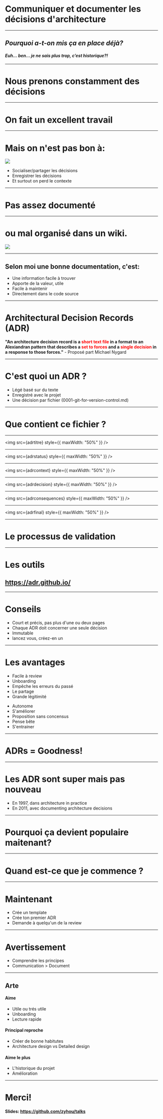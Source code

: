 


# Communiquer et documenter les décisions d'architecture

---

## _Pourquoi a-t-on mis ça en place déjà?_

#### _Euh… ben… je ne sais plus trop, c’est historique?!_

---

# Nous prenons constamment des décisions

---

# On fait un excellent travail

---

# Mais on n'est pas bon à:

<div style={{ display: "flex", alignItems: "center" }}>
    <img src={onestpasbon} />
    <ul>
        <Appear>
            <li>Socialiser/partager les décisions</li>
            <li>Enregistrer les décisions</li>
            <li>Et surtout on perd le contexte</li>
        </Appear>
    </ul>
</div>

---

# Pas assez documenté

---

# ou mal organisé dans un wiki.

<img src={uptodatedoc} />

---

## Selon moi une bonne documentation, c'est:

<ul>
    <li>Une information facile à trouver</li>
    <li>Apporte de la valeur, utile</li>
    <li>Facile à maintenir</li>
    <li>Directement dans le code source</li>
</ul>

---

# Architectural Decision Records (ADR)

__"An architecture decision record is a <span style="color: red">short text file</span> in a format to an Alexiandran pattern that describes a <span style="color: red">set to forces</span> and a <span style="color: red">single decision</span> in a response to those forces."__ - Proposé part Michael Nygard

---

# C'est quoi un ADR ?

<ul>
    <li>Légé basé sur du texte</li>
    <li>Enregistré avec le projet</li>
    <li>Une décision par fichier (0001-git-for-version-control.md)</li>
</ul>

---

# Que contient ce fichier ?

---

<img src={adrtitre} style={{ maxWidth: "50%" }} />

---

<img src={adrstatus} style={{ maxWidth: "50%" }} />

---

<img src={adrcontext} style={{ maxWidth: "50%" }} />

---

<img src={adrdecision} style={{ maxWidth: "50%" }} />

---

<img src={adrconsequences} style={{ maxWidth: "50%" }} />

---

<img src={adrfinal} style={{ maxWidth: "50%" }} />

---

# Le processus de validation

---

# Les outils

## https://adr.github.io/

---

# Conseils

<ul>
    <li>Court et précis, pas plus d'une ou deux pages</li>
    <li>Chaque ADR doit concerner une seule décision</li>
    <li>Immutable</li>
    <li>lancez vous, créez-en un</li>
</ul>

---

# Les avantages

<div style={{ display: "flex" }}>
    <ul style={{ marginRight: "50px" }}>
        <li>Facile à review</li>
        <li>Unboarding</li>
        <li>Empêche les erreurs du passé</li>
        <li>Le partage</li>
        <li>Grande légitimité</li>
    </ul>
    <ul>
        <li>Autonome</li>
        <li>S'améliorer</li>
        <li>Proposition sans concensus</li>
        <li>Pense bête</li>
        <li>S'entrainer</li>
    </ul>
</div>

---

# ADRs = Goodness!

---

# Les ADR sont super mais pas nouveau

- En 1997, dans architecture in practice
- En 2011, avec documenting architecture decisions

---

# Pourquoi ça devient populaire maitenant?

---

# Quand est-ce que je commence ?

---

# Maintenant

- Crée un template
- Crée ton premier ADR
- Demande à quelqu'un de la review

---

# Avertissement

- Comprendre les principes
- Communication > Document

---

## Arte

<div style={{ display: "flex" }}>

<div style={{ display: "flex", flexDirection: "column" }}>

#### Aime

<ul style={{ marginRight: "50px" }}>
    <li>Utile ou trés utile</li>
    <li>Unboarding</li>
    <li>Lecture rapide</li>
</ul>

</div>

<div style={{ display: "flex", flexDirection: "column" }}>

#### Principal reproche

<ul style={{ marginRight: "50px" }}>
    <li>Créer de bonne habitutes</li>
    <li>Architecture design vs Detailed design</li>
</ul>

</div>

<div style={{ display: "flex", flexDirection: "column" }}>

#### Aime le plus

<ul style={{ marginRight: "50px" }}>
    <li>L'historique du projet</li>
    <li>Amélioration</li>
</ul>

</div>

</div>

---

# Merci!

#### Slides: https://github.com/zyhou/talks
